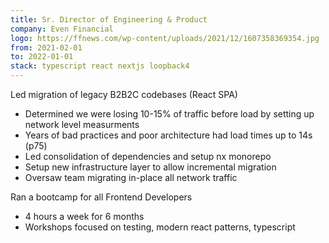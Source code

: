```yaml
---
title: Sr. Director of Engineering & Product
company: Even Financial
logo: https://ffnews.com/wp-content/uploads/2021/12/1607358369354.jpg
from: 2021-02-01
to: 2022-01-01
stack: typescript react nextjs loopback4
---
```


Led migration of legacy B2B2C codebases (React SPA)

-   Determined we were losing 10-15% of traffic before load by setting up network level measurments
-   Years of bad practices and poor architecture had load times up to 14s (p75)
-   Led consolidation of dependencies and setup nx monorepo
-   Setup new infrastructure layer to allow incremental migration
-   Oversaw team migrating in-place all network traffic

Ran a bootcamp for all Frontend Developers
-   4 hours a week for 6 months
-   Workshops focused on testing, modern react patterns, typescript

